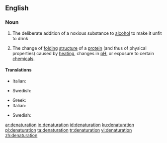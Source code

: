==English==
{{wikipedia}}

===Noun===
{{en-noun}}

# The deliberate addition of a noxious substance to [[alcohol]] to make it unfit to drink
# {{label|en|biochemistry}} The change of [[folding]] [[structure]] of a [[protein]] (and thus of physical properties) caused by [[heating]], changes in [[pH]], or exposure to certain [[chemical]]s.

====Translations====
{{trans-top|addition of a noxious substance to alcohol}}
* Italian: {{t+|it|denaturazione|f}}
{{trans-mid}}
* Swedish: {{t|sv|denaturering|c}}
{{trans-bottom}}

{{trans-top|change of folding structure of a protein}}
* Greek: {{t+|el|μετουσίωση|f}}
* Italian: {{t+|it|denaturazione|f}}
{{trans-mid}}
* Swedish: {{t|sv|denaturering|c}}
{{trans-bottom}}

[[ar:denaturation]]
[[io:denaturation]]
[[id:denaturation]]
[[ku:denaturation]]
[[pl:denaturation]]
[[ta:denaturation]]
[[tr:denaturation]]
[[vi:denaturation]]
[[zh:denaturation]]